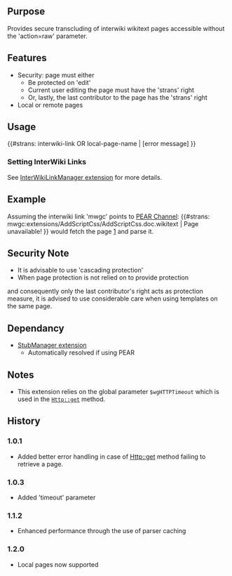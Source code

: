 {{Extension
|name        = SecureTransclusion
|status      = beta
|type1       = parser function
|author      = [[user:jldupont|Jean-Lou Dupont]]
|image       =
|version     = 1.2.0
|update      =
|mediawiki   = 1.11
|download    = see Installation
|readme      =
|changelog   = See SVN ($Id$)
|description = 
|parameters  =
|rights      =
|example     =
}}
== Purpose==
Provides secure transcluding of interwiki wikitext pages accessible without the 'action=raw' parameter.

== Features ==
* Security: page must either
** Be protected on 'edit'
** Current user editing the page must have the 'strans' right
** Or, lastly, the last contributor to the page has the 'strans' right
* Local or remote pages

== Usage ==
<nowiki>{{#strans: interwiki-link OR local-page-name | [error message] }}</nowiki>

=== Setting InterWiki Links ===
See [[Extension:InterWikiLinkManager|InterWikiLinkManager extension]] for more details.

== Example ==
Assuming the interwiki link 'mwgc' points to [http://mediawiki.googlecode.com/svn/trunk PEAR Channel]:
<nowiki>{{#strans: mwgc:extensions/AddScriptCss/AddScriptCss.doc.wikitext | Page unavailable! }}</nowiki> would fetch the page 
[http://mediawiki.googlecode.com/svn/trunk/extensions/AddScriptCss/AddScriptCss.doc.wikitext] and parse it.

== Security Note ==
* It is advisable to use 'cascading protection'
* When page protection is not relied on to provide protection 
and consequently only the last contributor's right acts as protection measure, it is advised to use
considerable care when using templates on the same page.

== Dependancy ==
* [[Extension:StubManager|StubManager extension]]
** Automatically resolved if using PEAR

== Notes ==
* This extension relies on the global parameter <code>$wgHTTPTimeout</code> which is used in the <code>Http::get</code> method.

{{Pear|SecureTransclusion}}

== History ==
=== 1.0.1 ===
* Added better error handling in case of Http::get method failing to retrieve a page.
=== 1.0.3 ===
* Added 'timeout' parameter
=== 1.1.2 ===
* Enhanced performance through the use of parser caching
=== 1.2.0 ===
* Local pages now supported